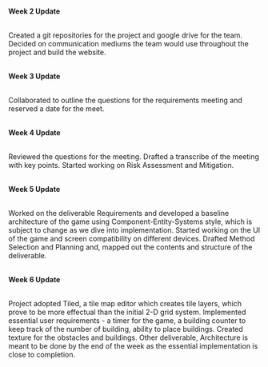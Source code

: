 \
**Week 2 Update**

\
Created a git repositories for the project and google drive for the team.
Decided on communication mediums the team would use throughout the project and build the website.

\
**Week 3 Update**

\
Collaborated to outline the questions for the requirements meeting and reserved a date for the meet.

\
**Week 4 Update**

\
Reviewed the questions for the meeting.
Drafted a transcribe of the meeting with key points.
Started working on Risk Assessment and Mitigation.

\
**Week 5 Update**

\
Worked on the deliverable Requirements and developed a baseline architecture of the game using Component-Entity-Systems style, which is subject to change as we dive into implementation.
Started working on the UI of the game and screen compatibility on different devices.
Drafted Method Selection and Planning and, mapped out the contents and structure of the deliverable.

\
**Week 6 Update**

\
Project adopted Tiled, a tile map editor which creates tile layers, which prove to be more effectual than the initial 2-D grid system.
Implemented essential user requirements - a timer for the game, a building counter to keep track of the number of building, ability to place buildings.
Created texture for the obstacles and buildings.
Other deliverable, Architecture is meant to be done by the end of the week as the essential implementation is close to completion.

